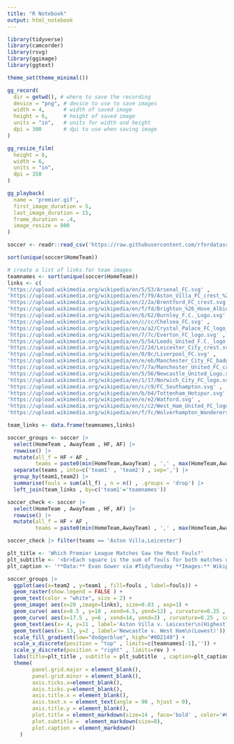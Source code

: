 ```yaml
---
title: "R Notebook"
output: html_notebook
---
```




```r
library(tidyverse)
library(camcorder)
library(rsvg)
library(ggimage)
library(ggtext)

theme_set(theme_minimal())

gg_record(
  dir = getwd(), # where to save the recording
  device = "png", # device to use to save images
  width = 4,      # width of saved image
  height = 6,     # height of saved image
  units = "in",   # units for width and height
  dpi = 300       # dpi to use when saving image
)
```


```r
gg_resize_film(
  height = 6,
  width = 6,
  units = "in",
  dpi = 350
)
```


```r
gg_playback(
  name = 'premier.gif',
  first_image_duration = 5,
  last_image_duration = 15,
  frame_duration = .4,
  image_resize = 800
)
```



```r
soccer <- readr::read_csv('https://raw.githubusercontent.com/rfordatascience/tidytuesday/master/data/2023/2023-04-04/soccer21-22.csv')

```


```r
sort(unique(soccer$HomeTeam))
```


```r
# create a list of links for team images
teamnames <- sort(unique(soccer$HomeTeam))
links <- c(
'https://upload.wikimedia.org/wikipedia/en/5/53/Arsenal_FC.svg' , 
'https://upload.wikimedia.org/wikipedia/en/f/f9/Aston_Villa_FC_crest_%282016%29.svg' ,
'https://upload.wikimedia.org/wikipedia/en/2/2a/Brentford_FC_crest.svg' ,
'https://upload.wikimedia.org/wikipedia/en/f/fd/Brighton_%26_Hove_Albion_logo.svg' ,
'https://upload.wikimedia.org/wikipedia/en/6/62/Burnley_F.C._Logo.svg' ,
'https://upload.wikimedia.org/wikipedia/en/c/cc/Chelsea_FC.svg' ,
'https://upload.wikimedia.org/wikipedia/en/a/a2/Crystal_Palace_FC_logo_%282022%29.svg' ,
'https://upload.wikimedia.org/wikipedia/en/7/7c/Everton_FC_logo.svg' ,
'https://upload.wikimedia.org/wikipedia/en/5/54/Leeds_United_F.C._logo.svg' ,
'https://upload.wikimedia.org/wikipedia/en/2/2d/Leicester_City_crest.svg' ,
'https://upload.wikimedia.org/wikipedia/en/0/0c/Liverpool_FC.svg' ,
'https://upload.wikimedia.org/wikipedia/en/e/eb/Manchester_City_FC_badge.svg' ,
'https://upload.wikimedia.org/wikipedia/en/7/7a/Manchester_United_FC_crest.svg' , 
'https://upload.wikimedia.org/wikipedia/en/5/56/Newcastle_United_Logo.svg' ,
'https://upload.wikimedia.org/wikipedia/en/1/17/Norwich_City_FC_logo.svg' ,
'https://upload.wikimedia.org/wikipedia/en/c/c9/FC_Southampton.svg' ,
'https://upload.wikimedia.org/wikipedia/en/b/b4/Tottenham_Hotspur.svg' ,
'https://upload.wikimedia.org/wikipedia/en/e/e2/Watford.svg' ,
'https://upload.wikimedia.org/wikipedia/en/c/c2/West_Ham_United_FC_logo.svg' ,
'https://upload.wikimedia.org/wikipedia/en/f/fc/Wolverhampton_Wanderers.svg')

team_links <- data.frame(teamnames,links)

```




```r
soccer_groups <- soccer |>
  select(HomeTeam , AwayTeam , HF, AF) |>
  rowwise() |>
  mutate(all_f = HF + AF , 
         teams = paste0(min(HomeTeam,AwayTeam) , ',' , max(HomeTeam,AwayTeam) ) ) |>
  separate(teams , into=c('team1' , 'team2') , sep=',') |>
  group_by(team1,team2) |>
  summarise(fouls = sum(all_f) , n = n() , .groups = 'drop') |>
  left_join(team_links , by=c('team1'='teamnames'))

```


```r
soccer_check <- soccer |>
  select(HomeTeam , AwayTeam , HF, AF) |>
  rowwise() |>
  mutate(all_f = HF + AF , 
         teams = paste0(min(HomeTeam,AwayTeam) , ',' , max(HomeTeam,AwayTeam) ) ) 

soccer_check |> filter(teams == 'Aston Villa,Leicester')
```



```r
plt_title <- 'Which Premier League Matches Saw the Most Fouls?'
plt_subtitle <- '<br>Each square is the sum of fouls for both matches during the 2021-2022 season.<br>'
plt_caption <- '**Data:** Evan Gower via #TidyTuesday **Images:** Wikipedia  **Plot:** Nat Rivera @Itsnatrivera'

soccer_groups |>
  ggplot(aes(x=team2 , y=team1 , fill=fouls , label=fouls)) +
  geom_raster(show.legend = FALSE ) +
  geom_text(color = "white", size = 2) +
  geom_image( aes(x=20 ,image=links), size=0.03 , asp=1) +
  geom_curve( aes(x=8.5 , y=18 , xend=4.5, yend=12) , curvature=0.25 , color='#84E296') +
  geom_curve( aes(x=17.5 , y=6 , xend=14, yend=3) , curvature=0.25 , color='#84E296') +
  geom_text(aes(x= 4, y=11 , label='Aston Villa v. Leicester\n(Highest)')) +
  geom_text(aes(x= 13, y=2 , label='Newcastle v. West Ham\n(Lowest)')) +
  scale_fill_gradient(low="dodgerblue", high="#0D2149") +
  scale_x_discrete(position = "top" , limits=c(teamnames[-1],'')) +
  scale_y_discrete(position = "right" , limits=rev ) +
  labs(title=plt_title , subtitle = plt_subtitle  , caption=plt_caption) +
  theme(
        panel.grid.major = element_blank(),
        panel.grid.minor = element_blank(),
        axis.ticks.x=element_blank(),
        axis.ticks.y=element_blank(),
        axis.title.x = element_blank(),
        axis.text.x = element_text(angle = 90 , hjust = 0),
        axis.title.y = element_blank(),
        plot.title = element_markdown(size=14 , face='bold' , color='#0D2149'),
        plot.subtitle =  element_markdown(size=8),
        plot.caption = element_markdown()
    ) 
```


